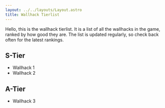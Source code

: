 ```yaml
---
layout: ../../layouts/Layout.astro
title: Wallhack Tierlist
---
```


Hello, this is the wallhack tierlist. It is a list of all the wallhacks in the game, ranked by how good they are. The list is updated regularly, so check back often for the latest rankings.

## S-Tier

- Wallhack 1
- Wallhack 2

## A-Tier

- Wallhack 3
